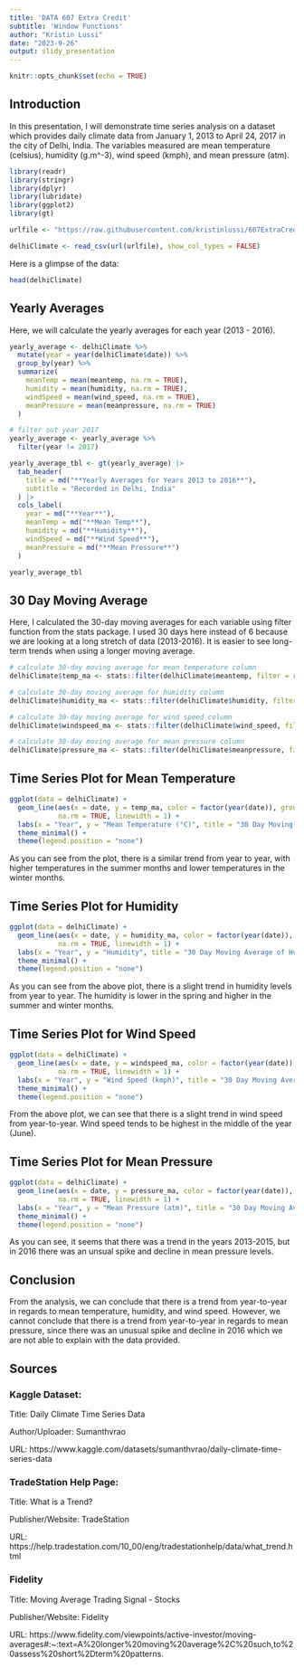 ```yaml
---
title: 'DATA 607 Extra Credit'
subtitle: 'Window Functions'
author: "Kristin Lussi"
date: "2023-9-26"
output: slidy_presentation
---
```


```r
knitr::opts_chunk$set(echo = TRUE)
```

## Introduction

In this presentation, I will demonstrate time series analysis on a dataset which provides daily climate data from January 1, 2013 to April 24, 2017 in the city of Delhi, India. The variables measured are mean temperature (celsius), humidity (g.m^-3), wind speed (kmph), and mean pressure (atm). 

```r
library(readr)
library(stringr)
library(dplyr)
library(lubridate)
library(ggplot2)
library(gt)

urlfile <- "https://raw.githubusercontent.com/kristinlussi/607ExtraCredit3/main/DailyDelhiClimateTrain.csv"

delhiClimate <- read_csv(url(urlfile), show_col_types = FALSE)
```

Here is a glimpse of the data:
```r
head(delhiClimate) 
```
## Yearly Averages

Here, we will calculate the yearly averages for each year (2013 - 2016).

```r
yearly_average <- delhiClimate %>%
  mutate(year = year(delhiClimate$date)) %>%
  group_by(year) %>%
  summarize(
    meanTemp = mean(meantemp, na.rm = TRUE),
    humidity = mean(humidity, na.rm = TRUE),
    windSpeed = mean(wind_speed, na.rm = TRUE),
    meanPressure = mean(meanpressure, na.rm = TRUE)
  ) 

# filter out year 2017
yearly_average <- yearly_average %>%
  filter(year != 2017)
```

```r
yearly_average_tbl <- gt(yearly_average) |>
  tab_header(
    title = md("**Yearly Averages for Years 2013 to 2016**"),
    subtitle = "Recorded in Delhi, India"
  ) |>
  cols_label(
    year = md("**Year**"),
    meanTemp = md("**Mean Temp**"),
    humidity = md("**Humidity**"),
    windSpeed = md("**Wind Speed**"),
    meanPressure = md("**Mean Pressure**")
  )
```

```r
yearly_average_tbl
```

## 30 Day Moving Average

Here, I calculated the 30-day moving averages for each variable using filter function from the stats package. I used 30 days here instead of 6 because we are looking at a long stretch of data (2013-2016). It is easier to see long-term trends when using a longer moving average. 

```r
# calculate 30-day moving average for mean temperature column
delhiClimate$temp_ma <- stats::filter(delhiClimate$meantemp, filter = rep(1/30, 30), sides = 2)

# calculate 30-day moving average for humidity column
delhiClimate$humidity_ma <- stats::filter(delhiClimate$humidity, filter = rep(1/30, 30), sides = 2)

# calculate 30-day moving average for wind speed column
delhiClimate$windspeed_ma <- stats::filter(delhiClimate$wind_speed, filter = rep(1/30, 30), sides = 2)

# calculate 30-day moving average for mean pressure column 
delhiClimate$pressure_ma <- stats::filter(delhiClimate$meanpressure, filter = rep(1/30, 30), sides = 2)
```

## Time Series Plot for Mean Temperature

```r
ggplot(data = delhiClimate) +
  geom_line(aes(x = date, y = temp_ma, color = factor(year(date)), group = year(date)), 
            na.rm = TRUE, linewidth = 1) + 
  labs(x = "Year", y = "Mean Temperature (°C)", title = "30 Day Moving Average of Mean Temperature") +
  theme_minimal() +
  theme(legend.position = "none")
```

As you can see from the plot, there is a similar trend from year to year, with higher temperatures in the summer months and lower temperatures in the winter months. 

## Time Series Plot for Humidity
```r
ggplot(data = delhiClimate) +
  geom_line(aes(x = date, y = humidity_ma, color = factor(year(date)), group = year(date)), 
            na.rm = TRUE, linewidth = 1) +
  labs(x = "Year", y = "Humidity", title = "30 Day Moving Average of Humidity") +
  theme_minimal() +
  theme(legend.position = "none")
```

As you can see from the above plot, there is a slight trend in humidity levels from year to year. The humidity is lower in the spring and higher in the summer and winter months. 

## Time Series Plot for Wind Speed
```r
ggplot(data = delhiClimate) +
  geom_line(aes(x = date, y = windspeed_ma, color = factor(year(date)), group = year(date)), 
            na.rm = TRUE, linewidth = 1) +  
  labs(x = "Year", y = "Wind Speed (kmph)", title = "30 Day Moving Average of Wind Speed") +
  theme_minimal() +
  theme(legend.position = "none")
```

From the above plot, we can see that there is a slight trend in wind speed from year-to-year. Wind speed tends to be highest in the middle of the year (June).

## Time Series Plot for Mean Pressure
```r
ggplot(data = delhiClimate) +
  geom_line(aes(x = date, y = pressure_ma, color = factor(year(date)), group = year(date)), 
            na.rm = TRUE, linewidth = 1) +  
  labs(x = "Year", y = "Mean Pressure (atm)", title = "30 Day Moving Average of Mean Pressure") +
  theme_minimal() +
  theme(legend.position = "none")
```

As you can see, it seems that there was a trend in the years 2013-2015, but in 2016 there was an unsual spike and decline in mean pressure levels. 

## Conclusion

From the analysis, we can conclude that there is a\ trend from year-to-year in regards to mean temperature, humidity, and wind speed. However, we cannot conclude that there is a trend from year-to-year in regards to mean pressure, since there was an unusual spike and decline in 2016 which we are not able to explain with the data provided. 

## Sources

### Kaggle Dataset:

Title: Daily Climate Time Series Data

Author/Uploader: Sumanthvrao

URL: https://www.kaggle.com/datasets/sumanthvrao/daily-climate-time-series-data

### TradeStation Help Page:
Title: What is a Trend?

Publisher/Website: TradeStation

URL: https://help.tradestation.com/10_00/eng/tradestationhelp/data/what_trend.html 

### Fidelity
Title: Moving Average Trading Signal - Stocks

Publisher/Website: Fidelity

URL: https://www.fidelity.com/viewpoints/active-investor/moving-averages#:~:text=A%20longer%20moving%20average%2C%20such,to%20assess%20short%2Dterm%20patterns. 

